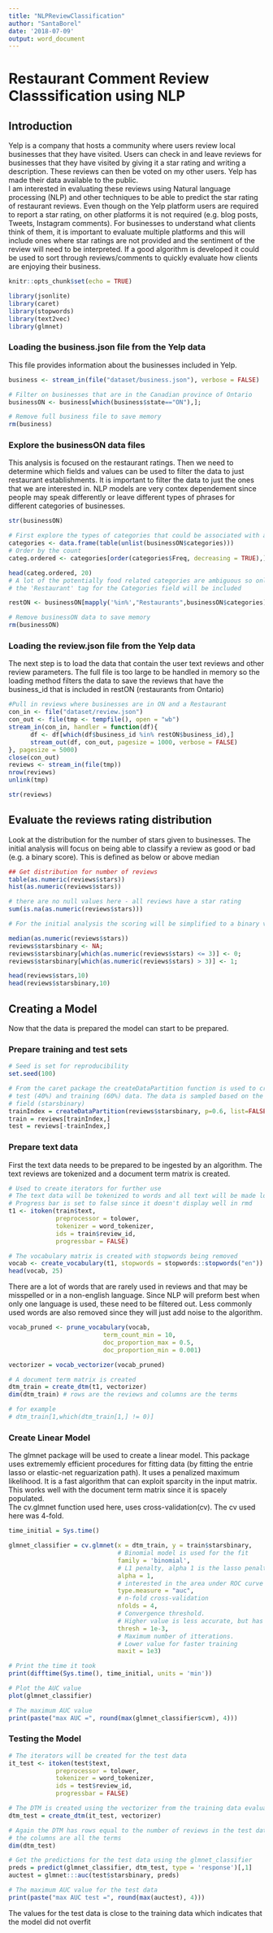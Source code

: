 ```yaml
---
title: "NLPReviewClassification"
author: "SantaBorel"
date: '2018-07-09'
output: word_document
---
```


# Restaurant Comment Review Classsification using NLP

## Introduction 
Yelp is a company that hosts a community where users review local businesses that they have visited.
Users can check in and leave reviews for businesses that they have visited by giving it a star rating and
writing a description. These reviews can then be voted on my other users. Yelp has made their data
available to the public.  
I am interested in evaluating these reviews using Natural language processing (NLP) and other
techniques to be able to predict the star rating of restaurant reviews. Even though on the Yelp platform
users are required to report a star rating, on other platforms it is not required (e.g. blog posts, Tweets,
Instagram comments). For businesses to understand what clients think of them, it is important to
evaluate multiple platforms and this will include ones where star ratings are not provided and the
sentiment of the review will need to be interpreted. If a good algorithm is developed it could be used to
sort through reviews/comments to quickly evaluate how clients are enjoying their business.

```r
knitr::opts_chunk$set(echo = TRUE)

library(jsonlite)
library(caret)
library(stopwords)
library(text2vec)
library(glmnet)
```

### Loading the business.json file from the Yelp data
This file provides information about the businesses included in Yelp.

```r
business <- stream_in(file("dataset/business.json"), verbose = FALSE)

# Filter on businesses that are in the Canadian province of Ontario
businessON <- business[which(business$state=="ON"),];

# Remove full business file to save memory
rm(business)

```

### Explore the businessON data files
This analysis is focused on the restaurant ratings. Then we need to determine which fields and values can be used to filter the data to just restaurant establishments.
It is important to filter the data to just the ones that we are interested in. NLP models are very contex dependement since people may speak differently or leave different types of phrases for different categories of businesses.

```r

str(businessON)

# First explore the types of categories that could be associated with a restaurant/food serving business
categories <- data.frame(table(unlist(businessON$categories)))
# Order by the count
categ.ordered <- categories[order(categories$Freq, decreasing = TRUE),]

head(categ.ordered, 20)
# A lot of the potentially food related categories are ambiguous so only the businesses containing
# the 'Restaurant' tag for the Categories field will be included

restON <- businessON[mapply('%in%',"Restaurants",businessON$categories),];

# Remove businessON data to save memory
rm(businessON)

```

### Loading the review.json file from the Yelp data
The next step is to load the data that contain the user text reviews and other review parameters.
The full file is too large to be handled in memory so the loading method filters the data to save the reviews that have the business_id that is included in restON (restaurants from Ontario)

```r

#Pull in reviews where businesses are in ON and a Restaurant
con_in <- file("dataset/review.json")
con_out <- file(tmp <- tempfile(), open = "wb")
stream_in(con_in, handler = function(df){
      df <- df[which(df$business_id %in% restON$business_id),]
      stream_out(df, con_out, pagesize = 1000, verbose = FALSE)
}, pagesize = 5000)
close(con_out)
reviews <- stream_in(file(tmp))
nrow(reviews)
unlink(tmp)

str(reviews)

```

## Evaluate the reviews rating distribution 
Look at the distribution for the number of stars given to businesses. The initial analysis will focus on being able to classify a review as good or bad (e.g. a binary score). This is defined as below or above median

``` r

## Get distribution for number of reviews
table(as.numeric(reviews$stars))
hist(as.numeric(reviews$stars))

# there are no null values here - all reviews have a star rating
sum(is.na(as.numeric(reviews$stars)))

# For the initial analysis the scoring will be simplified to a binary value - below or above the median

median(as.numeric(reviews$stars))
reviews$starsbinary <- NA;
reviews$starsbinary[which(as.numeric(reviews$stars) <= 3)] <- 0;
reviews$starsbinary[which(as.numeric(reviews$stars) > 3)] <- 1;

head(reviews$stars,10)
head(reviews$starsbinary,10)

```

## Creating a Model
Now that the data is prepared the model can start to be prepared. 

### Prepare training and test sets

```r
# Seed is set for reproducibility
set.seed(100)

# From the caret package the createDataPartition function is used to created indices for 
# test (40%) and training (60%) data. The data is sampled based on the created binary rating
# field (starsbinary)
trainIndex = createDataPartition(reviews$starsbinary, p=0.6, list=FALSE)
train = reviews[trainIndex,]
test = reviews[-trainIndex,]

```

### Prepare text data
First the text data needs to be prepared to be ingested by an algorithm.
The text reviews are tokenized and a document term matrix is created.

```r

# Used to create iterators for further use
# The text data will be tokenized to words and all text will be made lowercase
# Progress bar is set to false since it doesn't display well in rmd
t1 <- itoken(train$text,
             preprocessor = tolower,
             tokenizer = word_tokenizer,
             ids = train$review_id,
             progressbar = FALSE)

# The vocabulary matrix is created with stopwords being removed
vocab <- create_vocabulary(t1, stopwords = stopwords::stopwords("en"))
head(vocab, 25)
```

There are a lot of words that are rarely used in reviews and that may be misspelled or in a non-english language. Since NLP will preform best when only one language is used, these need to be filtered out. Less commonly used words are also removed since they will just add noise to the algorithm.

```r
vocab_pruned <- prune_vocabulary(vocab, 
                          term_count_min = 10, 
                          doc_proportion_max = 0.5,
                          doc_proportion_min = 0.001)

vectorizer = vocab_vectorizer(vocab_pruned)

# A document term matrix is created
dtm_train = create_dtm(t1, vectorizer) 
dim(dtm_train) # rows are the reviews and columns are the terms

# for example
# dtm_train[1,which(dtm_train[1,] != 0)]

```

### Create Linear Model

The glmnet package will be used to create a linear model. This package uses extrememly efficient procedures for fitting data (by fitting the entrie lasso or elastic-net reguarization path). It uses a penalized maximum likelihood. It is a fast algorithm that can exploit sparcity in the input matrix. This works well with the document term matrix since it is spacely populated.  
The cv.glmnet function used here, uses cross-validation(cv). The cv used here was 4-fold.

``` r

time_initial = Sys.time()

glmnet_classifier = cv.glmnet(x = dtm_train, y = train$starsbinary,
                              # Binomial model is used for the fit
                              family = 'binomial',
                              # L1 penalty, alpha 1 is the lasso penalty
                              alpha = 1,
                              # interested in the area under ROC curve
                              type.measure = "auc",
                              # n-fold cross-validation
                              nfolds = 4,
                              # Convergence threshold. 
                              # Higher value is less accurate, but has faster training
                              thresh = 1e-3,
                              # Maximum number of itterations.
                              # Lower value for faster training
                              maxit = 1e3)

# Print the time it took
print(difftime(Sys.time(), time_initial, units = 'min'))

# Plot the AUC value
plot(glmnet_classifier)

# The maximum AUC value
print(paste("max AUC =", round(max(glmnet_classifier$cvm), 4)))

```

### Testing the Model

``` r

# The iterators will be created for the test data
it_test <- itoken(test$text,
             preprocessor = tolower,
             tokenizer = word_tokenizer,
             ids = test$review_id,
             progressbar = FALSE)

# The DTM is created using the vectorizer from the training data evaluation
dtm_test = create_dtm(it_test, vectorizer)

# Again the DTM has rows equal to the number of reviews in the test data and 
# the columns are all the terms
dim(dtm_test)

# Get the predictions for the test data using the glmnet_classifier
preds = predict(glmnet_classifier, dtm_test, type = 'response')[,1]
auctest = glmnet:::auc(test$starsbinary, preds)

# The maximum AUC value for the test data
print(paste("max AUC test =", round(max(auctest), 4)))

```

The values for the test data is close to the training data which indicates that the model did not overfit